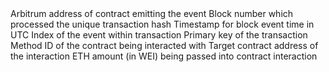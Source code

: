 <ParamField path="contract_address">
Arbitrum address of contract emitting the event
</ParamField>
<ParamField path="evt_block_number">
Block number which processed the unique transaction hash
</ParamField>
<ParamField path="evt_block_time">
Timestamp for block event time in UTC
</ParamField>
<ParamField path="evt_index">
Index of the event within transaction
</ParamField>
<ParamField path="evt_tx_hash">
Primary key of the transaction
</ParamField>
<ParamField path="selector">
Method ID of the contract being interacted with
</ParamField>
<ParamField path="target">
Target contract address of the interaction
</ParamField>
<ParamField path="value">
ETH amount (in WEI) being passed into contract interaction
</ParamField>

